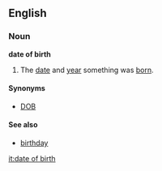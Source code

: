 ==English==

===Noun===
'''date of birth'''

# The [[date]] and [[year]] something was [[born]].

====Synonyms====
*[[DOB]]

====See also====
*[[birthday]]

[[it:date of birth]]